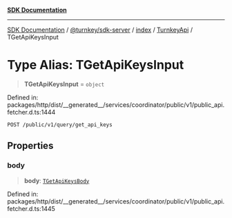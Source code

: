 [**SDK Documentation**](../../../../../../README.mdx)

***

[SDK Documentation](../../../../../../packages.mdx) / [@turnkey/sdk-server](../../../../README.mdx) / [index](../../../README.mdx) / [TurnkeyApi](../README.mdx) / TGetApiKeysInput

# Type Alias: TGetApiKeysInput

> **TGetApiKeysInput** = `object`

Defined in: packages/http/dist/\_\_generated\_\_/services/coordinator/public/v1/public\_api.fetcher.d.ts:1444

`POST /public/v1/query/get_api_keys`

## Properties

### body

> **body**: [`TGetApiKeysBody`](TGetApiKeysBody.mdx)

Defined in: packages/http/dist/\_\_generated\_\_/services/coordinator/public/v1/public\_api.fetcher.d.ts:1445
